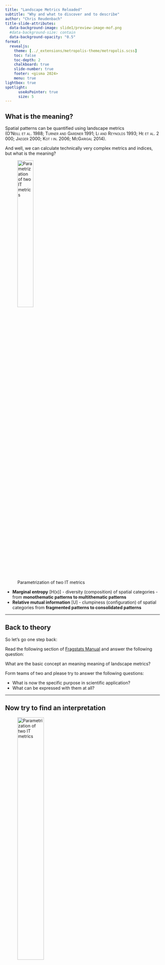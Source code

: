 ```yaml
---
title: "Landscape Metrics Reloaded"
subtitle: "Why and what to discover and to describe"
author: "Chris Reudenbach"
title-slide-attributes:
  data-background-image: slide1/preview-image-mof.png
  #data-background-size: contain
  data-background-opacity: "0.5"
format:
  revealjs:
    theme: [../_extensions/metropolis-theme/metropolis.scss]
    toc: false
    toc-depth: 2
    chalkboard: true
    slide-number: true
    footer: <gisma 2024>
    menu: true
lightbox: true
spotlight:
      useAsPointer: true
      size: 5
---
```


## What is the meaning?

::: {.callout-tip appearance="minimal"}
Spatial patterns can be quantified using landscape metrics [(O’Neill et al. 1988; Turner and Gardner 1991; Li and Reynolds 1993; He et al. 2000; Jaeger 2000; Kot i in. 2006; McGarigal 2014)]{.smallcaps}.
:::

And well, we can calculate technically very complex metrics and indices, but what is the meaning?

![Parametrization of two IT metrics](/assets/2dmap_ent_relmutinf.png){width="35%"}

-   **Marginal entropy** \[H(x)\] - diversity (composition) of spatial categories - from **monothematic patterns to multithematic patterns**
-   **Relative mutual information** \[U\] - clumpiness (configuration) of spatial categories from **fragmented patterns to consolidated patterns**

------------------------------------------------------------------------

## Back to theory

So let's go one step back:

:::: fragment
Read the following section of [Fragstats Manual](https://fragstats.org/index.php/background/landscape-metrics) and answer the following question:

::: {.callout-tip appearance="minimal"}
What are the basic concept an meaning meaning of landscape metrics?
:::
::::

:::: fragment
Form teams of two and please try to answer the following questions:

::: {.callout-tip appearance="minimal"}
-   What is now the specific purpose in scientific application?
-   What can be expressed with them at all?
:::
::::

------------------------------------------------------------------------

## Now try to find an interpretation

![Parametrization of two IT metrics](/assets/2dmap_ent_relmutinf.png){width="45%"}

-   **Marginal entropy** \[H(x)\] - diversity (composition) of spatial categories - from **monothematic patterns to multithematic patterns**
-   **Relative mutual information** \[U\] - clumpiness (configuration) of spatial categories from **fragmented patterns to consolidated patterns**

------------------------------------------------------------------------

### What are the fields of application?


::: fragment
Look at the first 30-50 hits on Google Scholar: [Google Scholar Landscape Metrics](https://scholar.google.de/scholar?as_ylo=2020&q=landscape+metrics&hl=de&as_sdt=0,5)

Work through the following questions:

::: {.callout-tip appearance="minimal"}
-   Try to sort the articles into meaningful groups.
-   What are the most important questions and applications?
-   Choose an article that interests you and summarize it in a 3-minute presentation, focusing on the significance of the metrics.

:::

:::

::: fragment
With this knowledge check [Present and historical landscape structure shapes current species richness in Central European grasslands](https://link.springer.com/article/10.1007/s10980-021-01392-7).

Try to find an answer:

::: {.callout-tip appearance="minimal"}
-   Why did they choose this specific indices?
-   Can you identify the impact of specific metrics with respect to grassland?
-   Discuss their Conlcusion with respect to landscape metrics
:::
:::

## Ercercise


Please navigate to the [landscapemetrics](https://r-spatialecology.github.io/landscapemetrics/index.html) package.

Run the following tutorials with the example data of this course:

::: {.callout-tip appearance="minimal"}
-   [Sample lsm](https://r-spatialecology.github.io/landscapemetrics/articles/guide_sample_lsm.html)
-   [Irregular Areas](https://r-spatialecology.github.io/landscapemetrics/articles/irregular_areas.html)
-   [Utilities](https://r-spatialecology.github.io/landscapemetrics/articles/utility.html)
:::

For the irregular vector data download the OSM data [e.g. from Geofabrik](https://download.geofabrik.de/) and use the category landuse. Note you need to merge [Niedersachsen](https://download.geofabrik.de/europe/germany/niedersachsen.html) and [Sachsen-Anhalt](https://download.geofabrik.de/europe/germany/sachsen-anhalt.html)


### Addon
::: {.callout-tip appearance="minimal"}


- Download the fragstats tutorial [Analyzing a single grid](https://www.fragstats.org/download/Tutorial_2.zip).
- Run the tutorial but use landscapemetrics instead

:::
